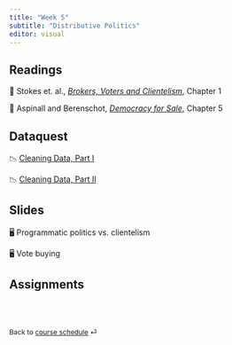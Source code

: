 ```yaml
---
title: "Week 5"
subtitle: "Distributive Politics"
editor: visual
---
```


## Readings

📖 Stokes et. al., [*Brokers, Voters and Clientelism*](https://blackboard.gwu.edu/bbcswebdav/pid-12158376-dt-content-rid-102784060_2/xid-102784060_2), Chapter 1

📖 Aspinall and Berenschot, [*Democracy for Sale*](https://ebookcentral.proquest.com/lib/gwu/reader.action?docID=5732981&ppg=112), Chapter 5

## Dataquest

📉 [Cleaning Data, Part I](https://app.dataquest.io/c/127/m/654/cleaning-data---part-i/1/introduction)

📉 [Cleaning Data, Part II](https://app.dataquest.io/c/127/m/655/cleaning-data-part-ii/1/introduction)

## Slides

🖥️ Programmatic politics vs. clientelism

🖥️ Vote buying

## Assignments

<br><br>

::: {style="font-size: 0.875em;"}
Back to [course schedule](/ "Course schedule") ⏎
:::
